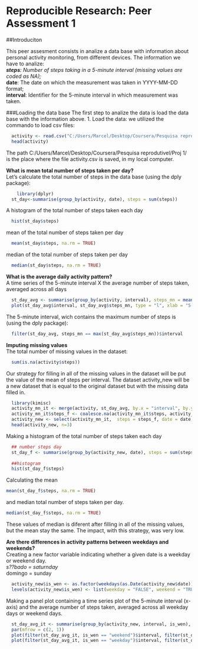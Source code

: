 Reproducible Research: Peer Assessment 1
========================================
##Introduciton

This peer assesment consists in analize a data base with information about personal activity monitoring, from different devices.
The information we have to analize:  
***steps**: Number of steps taking in a 5-minute interval (missing values are coded as NA);  
***date**: The date on which the measurement was taken in YYYY-MM-DD format;  
**interval**: Identifier for the 5-minute interval in which measurement was taken. 

###Loading the data base
The first step to analize the data is load the data base with the information above.
1. Load the data: we utilized the commando to load csv files:
```r
  activity <- read.csv("C:/Users/Marcel/Desktop/Coursera/Pesquisa reprodutivel/Proj 1/activity.csv")
  head(activity)
```

The path C:/Users/Marcel/Desktop/Coursera/Pesquisa reprodutivel/Proj 1/ is the place where the file activity.csv is saved, in my local computer.

**What is mean total number of steps taken per day?**  
Let's calculate the total number of steps in the data base (using the dply package):
```r
    library(dplyr)
  st_day<-summarise(group_by(activity, date), steps = sum(steps))
```
A histogram of the total number of steps taken each day
```r
  hist(st_day$steps)
```

mean of the total number of steps taken per day
```r
  mean(st_day$steps, na.rm = TRUE)
```

median of the total number of steps taken per day
```r
  median(st_day$steps, na.rm = TRUE)
```

**What is the average daily activity pattern?**  
A time series of the 5-minute interval X the average number of steps taken, averaged across all days
```r
  st_day_avg <- summarise(group_by(activity, interval), steps_mn = mean(steps, na.rm = TRUE))
  plot(st_day_avg$interval, st_day_avg$steps_mn, type = "l", xlab = "5-minute interval ", ylab = "average number of steps ")
```

The 5-minute interval, wich contains the maximum number of steps is (using the dply package):
```r
  filter(st_day_avg, steps_mn == max(st_day_avg$steps_mn))$interval
```

**Imputing missing values**  
The total number of missing values in the dataset:
```r
  sum(is.na(activity$steps))
```
Our strategy for filling in all of the missing values in the dataset will be put the value of the mean of steps per interval.
The dataset activity_new will be a new dataset that is equal to the original dataset but with the missing data filled in.
```r
  library(kimisc)
  activity_mn_it <- merge(activity, st_day_avg, by.x = "interval", by.y = "interval")
  activity_mn_it$steps_f <- coalesce.na(activity_mn_it$steps, activity_mn_it$steps_mn)
  activity_new <- select(activity_mn_it,  steps = steps_f, date = date, interval = interval)
  head(activity_new, n=3)
```

Making a histogram of the total number of steps taken each day
```r
  ## number steps day
  st_day_f <- summarise(group_by(activity_new, date), steps = sum(steps))
  
  ##histogram
  hist(st_day_f$steps)
```

Calculating the mean 
```r
mean(st_day_f$steps, na.rm = TRUE)
```

and median total number of steps taken per day. 
```r
median(st_day_f$steps, na.rm = TRUE)
```

These values of median is diferent after filling in all of the missing values, but the mean stay the same.
The impact, with this strategy, was very low.

**Are there differences in activity patterns between weekdays and weekends?**  
Creating a new factor variable indicating whether a given date is a weekday or weekend day.  
*s??bado = saturnday  
*domingo = sunday  

```r
  activity_new$is_wen <- as.factor(weekdays(as.Date(activity_new$date)) %in% c("s??bado", "domingo"))
  levels(activity_new$is_wen) <- list(weekday = "FALSE", weekend = "TRUE")
```
Making a panel plot containing a time series plot of the 5-minute interval (x-axis) and the average number of steps taken, averaged across all weekday days or weekend days.  

```r
  st_day_avg_it <- summarise(group_by(activity_new, interval, is_wen), steps_mn_f = mean(steps))
  par(mfrow = c(2, 1))
  plot(filter(st_day_avg_it, is_wen == "weekend")$interval, filter(st_day_avg_it, is_wen == "weekend")$steps_mn_f, type = "l", xlab = "5-minute interval ", ylab = "average number of steps ", main = "Weekend")
  plot(filter(st_day_avg_it, is_wen == "weekday")$interval, filter(st_day_avg_it, is_wen == "weekday")$steps_mn_f, type = "l", xlab = "5-minute interval ", ylab = "average number of steps ", main = "Weekday")
```